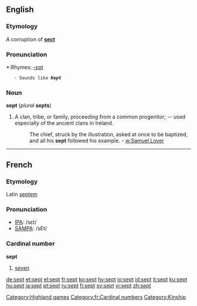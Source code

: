 {{webster}}
==English==
===Etymology===
A corruption of '''[[sect]]'''

===Pronunciation===
*:Rhymes: [[Rhymes:English:-ɛpt|-ɛpt]]
    - Sounds like '''''Kept'''''

===Noun===
'''sept''' (''plural'' '''septs''')

#A clan, tribe, or family, proceeding from a common progenitor; -- used especially of the ancient clans in Ireland.
#:The chief, struck by the illustration, asked at once to be baptized, and all his '''sept''' followed his example. - [[w:Samuel Lover]]

----
==French==
===Etymology===
Latin [[septem]]

===Pronunciation===
*[[w:IPA|IPA]]: /sɛt/
*[[w:SAMPA|SAMPA]]: /sEt/

===Cardinal number===
'''sept'''

#[[seven]]

[[Category:Highland games]]
[[Category:fr:Cardinal numbers]]
[[Category:Kinship]]

[[de:sept]]
[[et:sept]]
[[el:sept]]
[[fr:sept]]
[[ko:sept]]
[[hy:sept]]
[[io:sept]]
[[id:sept]]
[[it:sept]]
[[ku:sept]]
[[hu:sept]]
[[ja:sept]]
[[pt:sept]]
[[ru:sept]]
[[fi:sept]]
[[sv:sept]]
[[vi:sept]]
[[zh:sept]]